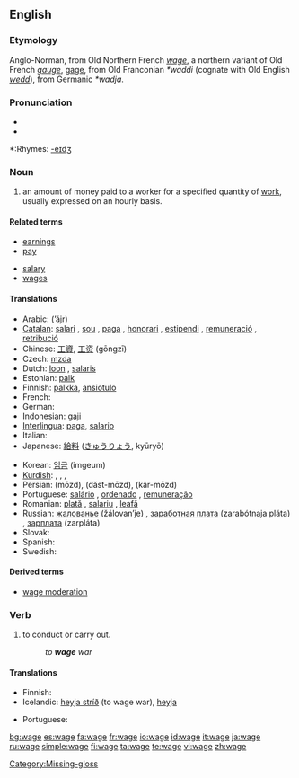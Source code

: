 {{see|Wage}}
{{wikipedia}}
==English==

===Etymology===
Anglo-Norman, from Old Northern French ''[[wage]]'', a northern variant of Old French ''[[gauge]]'', [[gage]], from Old Franconian ''*waddi'' (cognate with Old English ''[[wedd]]''), from Germanic ''*wadja''.

===Pronunciation===
*{{IPA|/weɪʤ/}}
*{{audio|en-us-wage.ogg|Audio (US)}}

*:Rhymes: [[Rhymes:English:-eɪdʒ|-eɪdʒ]]

===Noun===
{{en-noun}}

# an amount of money paid to a worker for a specified quantity of [[Wikipedia:Labour (economics)|work]], usually expressed on an hourly basis.

====Related terms====
{{trans-top|  }}
*[[earnings]]
*[[pay]]
{{trans-mid}}
*[[salary]]
*[[wages]]
{{trans-bottom}}

====Translations====
{{trans-top|  }}
* Arabic: {{ARchar|[[اجر]]}} (’ájr) {{m}}
* [[Catalan]]: [[salari]] {{m}}, [[sou]] {{m}}, [[paga]] {{f}}, [[honorari]] {{m}}, [[estipendi]] {{m}}, [[remuneració]] {{f}}, [[retribució]] {{f}}
* Chinese: [[工資]], [[工资]] (gōngzī)
* Czech: [[mzda]] {{f}}
* Dutch: [[loon]] {{n}}, [[salaris]] {{n}}
* Estonian: [[palk]]
* Finnish: [[palkka]], [[ansiotulo]]
* French: {{t+|fr|salaire|m}}
* German: {{t+|de|Lohn|m}}
* Indonesian: [[gaji]]
* [[Interlingua]]: [[paga]], [[salario]]
* Italian: {{t-|it|salario|m}}
* Japanese: [[給料]] ([[きゅうりょう]], kyūryō)
{{trans-mid}}
* Korean: [[임금]] (imgeum)
* [[Kurdish]]: {{t|ku|meaş}} {{m}}, {{t+|ku|miz}} {{m}}, {{t|ku|muçe}} {{m}}, {{t|ku|destheq}} {{f}}
* Persian: {{FAchar|[[مزد]]}} (mōzd), {{FAchar|[[دست‌مزد]]}} (dăst-mōzd), {{FAchar|[[کارمزد]]}} (kär-mōzd)
* Portuguese: [[salário]] {{m}}, [[ordenado]] {{m}}, [[remuneração]] {{f}}
* Romanian: [[plată]] {{f}}, [[salariu]] {{n}}, [[leafă]] {{f}}
* Russian: [[жалованье]] (žálovan’je) {{n}}, [[заработная плата]] (zarabótnaja pláta) {{f}}, [[зарплата]] (zarpláta) {{f}} {{italbrac|coll.}}
* Slovak: {{t-|sk|mzda|f}}
* Spanish: {{t-|es|salario|m}}
* Swedish: {{t+|sv|lön|c}}
{{trans-bottom}}

====Derived terms====
*[[wage moderation]]

===Verb===
{{en-verb|wag|ing}}

# to conduct or carry out.
#: ''to '''wage''' war''

====Translations====
{{trans-top|to conduct or carry out}}
* Finnish: {{t+|fi|ryhtyä}}
* Icelandic: [[heyja stríð]] (to wage war), [[heyja]]
{{trans-mid}}
* Portuguese: {{t-|pt|conduzir}}
{{trans-bottom}}

[[Category:Missing-gloss]]

[[bg:wage]]
[[es:wage]]
[[fa:wage]]
[[fr:wage]]
[[io:wage]]
[[id:wage]]
[[it:wage]]
[[ja:wage]]
[[ru:wage]]
[[simple:wage]]
[[fi:wage]]
[[ta:wage]]
[[te:wage]]
[[vi:wage]]
[[zh:wage]]